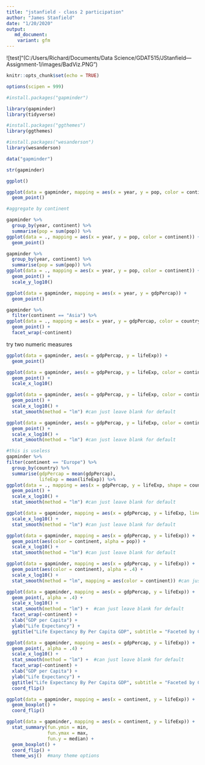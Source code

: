 ```yaml
---
title: "jstanfield - class 2 participation"
author: "James Stanfield"
date: "1/20/2020"
output:
   md_document:
    variant: gfm
---
```


![test]"(C:/Users/Richard/Documents/Data Science/GDAT515/JStanfield---Assignment-1/images/BadViz.PNG")


```r
knitr::opts_chunk$set(echo = TRUE)

options(scipen = 999)


```

```r
#install.packages("gapminder")

library(gapminder)
library(tidyverse)

#install.packages("ggthemes")
library(ggthemes)

#install.packages("wesanderson")
library(wesanderson)
```

```r
data("gapminder")

str(gapminder)
```

```r
ggplot()
```

```r
ggplot(data = gapminder, mapping = aes(x = year, y = pop, color = continent)) +
  geom_point()
```

```r
#aggregate by continent

gapminder %>%
  group_by(year, continent) %>%
  summarise(pop = sum(pop)) %>%
ggplot(data = ., mapping = aes(x = year, y = pop, color = continent)) +
  geom_point()
```

```r
gapminder %>%
  group_by(year, continent) %>%
  summarise(pop = sum(pop)) %>%
ggplot(data = ., mapping = aes(x = year, y = pop, color = continent)) +
  geom_point() +
  scale_y_log10()
```

```r

ggplot(data = gapminder, mapping = aes(x = year, y = gdpPercap)) +
  geom_point()

```

```r
gapminder %>%
  filter(continent == "Asia") %>%
ggplot(data = ., mapping = aes(x = year, y = gdpPercap, color = country)) +
  geom_point() +
  facet_wrap(~continent)

```

try two numeric measures

```r
ggplot(data = gapminder, aes(x = gdpPercap, y = lifeExp)) +
  geom_point()
```

```r

ggplot(data = gapminder, aes(x = gdpPercap, y = lifeExp, color = continent)) +
  geom_point() +
  scale_x_log10()

```

```r
ggplot(data = gapminder, aes(x = gdpPercap, y = lifeExp, color = continent)) +
  geom_point() +
  scale_x_log10() +
  stat_smooth(method = "lm") #can just leave blank for default
```

```r
ggplot(data = gapminder, aes(x = gdpPercap, y = lifeExp, color = continent, size = pop)) +
  geom_point() +
  scale_x_log10() +
  stat_smooth(method = "lm") #can just leave blank for default
```

```r
#this is useless
gapminder %>%
filter(continent == "Europe") %>%
  group_by(country) %>%
  summarise(gdpPercap = mean(gdpPercap),
            lifeExp = mean(lifeExp)) %>%
ggplot(data = ., mapping = aes(x = gdpPercap, y = lifeExp, shape = country)) +
  geom_point() +
  scale_x_log10() +
  stat_smooth(method = "lm") #can just leave blank for default
```

```r
ggplot(data = gapminder, mapping = aes(x = gdpPercap, y = lifeExp, linetype = continent)) +
  scale_x_log10() +
  stat_smooth(method = "lm") #can just leave blank for default
```

```r
ggplot(data = gapminder, mapping = aes(x = gdpPercap, y = lifeExp)) +
  geom_point(aes(color = continent, alpha = pop)) + 
  scale_x_log10() +
  stat_smooth(method = "lm") #can just leave blank for default
```

```r
ggplot(data = gapminder, mapping = aes(x = gdpPercap, y = lifeExp)) +
  geom_point(aes(color = continent), alpha = .4) + 
  scale_x_log10() +
  stat_smooth(method = "lm", mapping = aes(color = continent)) #can just leave blank for default
```

```r
ggplot(data = gapminder, mapping = aes(x = gdpPercap, y = lifeExp)) +
  geom_point(, alpha = .4) + 
  scale_x_log10() +
  stat_smooth(method = "lm") +  #can just leave blank for default
  facet_wrap(~continent) +
  xlab("GDP per Capita") +
  ylab("Life Expectancy") +
  ggtitle("Life Expectancy By Per Capita GDP", subtitle = "Faceted by Continent")
```

```r
ggplot(data = gapminder, mapping = aes(x = gdpPercap, y = lifeExp)) +
  geom_point(, alpha = .4) + 
  scale_x_log10() +
  stat_smooth(method = "lm") +  #can just leave blank for default
  facet_wrap(~continent) +
  xlab("GDP per Capita") +
  ylab("Life Expectancy") +
  ggtitle("Life Expectancy By Per Capita GDP", subtitle = "Faceted by Continent") + 
  coord_flip()
```

```r

ggplot(data = gapminder, mapping = aes(x = continent, y = lifeExp)) +
  geom_boxplot() + 
  coord_flip()
```

```r
ggplot(data = gapminder, mapping = aes(x = continent, y = lifeExp)) +
  stat_summary(fun.ymin = min, 
               fun.ymax = max,
               fun.y = median) +
  geom_boxplot() + 
  coord_flip() +
  theme_wsj()  #many theme options
```


















